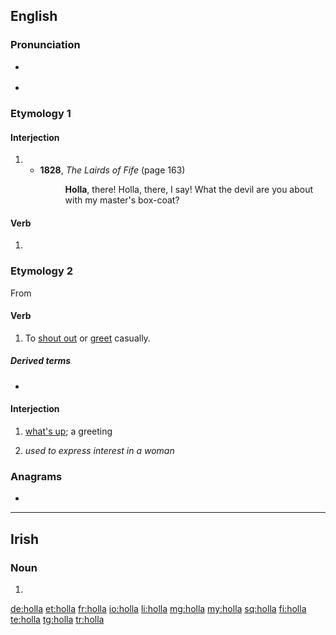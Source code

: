 {{also|hollá|höllä}}
==English==

===Pronunciation===
* {{a|UK}} {{IPA|/ˈhɒlə/|lang=en}}
* {{a|US}} {{IPA|/ˈhɑlə/|lang=en}}

===Etymology 1===

====Interjection====
{{en-interj}}

# {{alternative form of|hollo|lang=en}}
#* '''1828''', ''The Lairds of Fife'' (page 163)
#*: '''Holla''', there! Holla, there, I say! What the devil are you about with my master's box-coat?

====Verb====
{{en-verb}}

# {{alternative form of|hollo|lang=en}}

===Etymology 2===
From {{m|en|holler}}

====Verb====
{{en-verb}}

# {{lb|en|colloquial}} To [[shout out]] or [[greet]] casually.

=====Derived terms=====
* {{l|en|holla at}}

====Interjection====
{{en-interj}}

# {{lb|en|colloquial}} [[what's up]]; a greeting
# {{lb|en|AAVE}} ''used to express interest in a woman''

===Anagrams===
* {{l|en|hallo}}

----

==Irish==

===Noun===
{{head|ga|mutated noun}}

# {{h-prothesis of|olla|lang=ga}}

[[de:holla]]
[[et:holla]]
[[fr:holla]]
[[io:holla]]
[[li:holla]]
[[mg:holla]]
[[my:holla]]
[[sq:holla]]
[[fi:holla]]
[[te:holla]]
[[tg:holla]]
[[tr:holla]]